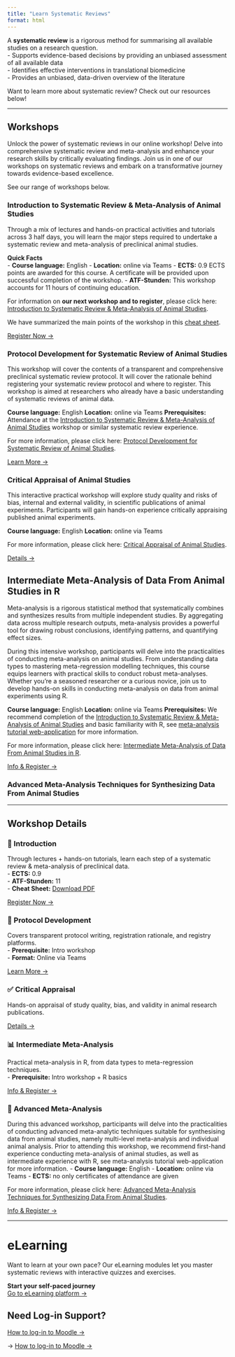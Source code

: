 ```yaml
---
title: "Learn Systematic Reviews"
format: html
---
```


A **systematic review** is a rigorous method for summarising all available studies on a research question.  
- Supports evidence-based decisions by providing an unbiased assessment of all available data  
- Identifies effective interventions in translational biomedicine  
- Provides an unbiased, data-driven overview of the literature  

Want to learn more about systematic review? Check out our resources below!

---

## Workshops

Unlock the power of systematic reviews in our online workshop! Delve into comprehensive systematic review and meta-analysis and enhance your research skills by critically evaluating findings. Join us in one of our workshops on systematic reviews and embark on a transformative journey towards evidence-based excellence.

See our range of workshops below.


### Introduction to Systematic Review & Meta-Analysis of Animal Studies

Through a mix of lectures and hands-on practical activities and tutorials across 3 half days, you will learn the major steps required to undertake a systematic review and meta-analysis of preclinical animal studies. 

**Quick Facts**  
- **Course language:** English
- **Location:** online via Teams
- **ECTS:** 0.9 ECTS points are awarded for this course. A certificate will be provided upon successful completion of the workshop.
- **ATF-Stunden:** This workshop accounts for 11 hours of continuing education.

For information on **our next workshop and to register**, please click here: [Introduction to Systematic Review & Meta-Analysis of Animal Studies](https://www.bihealth.org/en/translation/innovation-enabler/quest-center/events/course/introduction-to-systematic-review-meta-analysis-of-animal-studies){target="_blank"}.

We have summarized the main points of the workshop in this [cheat sheet](https://dreamy-bardeen-2035af.netlify.app/CheatSheet_IntroSRworkshop_2023.pdf){target="_blank"}.


::: button
[Register Now →](https://www.bihealth.org/en/translation/innovation-enabler/quest-center/events/course/introduction-to-systematic-review-meta-analysis-of-animal-studies){.btn .btn-primary target="_blank"}
:::




### Protocol Development for Systematic Review of Animal Studies

This workshop will cover the contents of a transparent and comprehensive preclinical systematic review protocol. It will cover the rationale behind registering your systematic review protocol and where to register. This workshop is aimed at researchers who already have a basic understanding of systematic reviews of animal data. 

**Course language:** English
**Location:** online via Teams
**Prerequisites:** Attendance at the [Introduction to Systematic Review & Meta-Analysis of Animal Studies](https://www.bihealth.org/en/translation/innovation-enabler/quest-center/events/course/introduction-to-systematic-review-meta-analysis-of-animal-studies){target="_blank"} workshop or similar systematic review experience.

For more information, please click here: [Protocol Development for Systematic Review of Animal Studies](https://www.bihealth.org/en/translation/innovation-enabler/quest-center/events/course/protocol-development-for-systematic-review-of-animal-studies){target="_blank"}.

::: button
[Learn More →](https://www.bihealth.org/en/translation/innovation-enabler/quest-center/events/course/protocol-development-for-systematic-review-of-animal-studies){.btn .btn-primary target="_blank"}
:::






### Critical Appraisal of Animal Studies

This interactive practical workshop will explore study quality and risks of bias, internal and external validity, in scientific publications of animal experiments. Participants will gain hands-on experience critically appraising published animal experiments. 

**Course language:** English
**Location:** online via Teams

For more information, please click here: [Critical Appraisal of Animal Studies](https://www.bihealth.org/en/translation/innovation-enabler/quest-center/events/course/critical-appraisal-of-animal-studies-practical-workshop){target="_blank"}.


::: button
[Details →](https://www.bihealth.org/en/translation/innovation-enabler/quest-center/events/course/critical-appraisal-of-animal-studies-practical-workshop){.btn .btn-primary target="_blank"}
:::





## Intermediate Meta-Analysis of Data From Animal Studies in R
Meta-analysis is a rigorous statistical method that systematically combines and synthesizes results from multiple independent studies. By aggregating data across multiple research outputs, meta-analysis provides a powerful tool for drawing robust conclusions, identifying patterns, and quantifying effect sizes. 

During this intensive workshop, participants will delve into the practicalities of conducting meta-analysis on animal studies. From understanding data types to mastering meta-regression modelling techniques, this course equips learners with practical skills to conduct robust meta-analyses. Whether you’re a seasoned researcher or a curious novice, join us to develop hands-on skills in conducting meta-analysis on data from animal experiments using R. 

**Course language:** English
**Location:** online via Teams
**Prerequisites:**  We recommend completion of the [Introduction to Systematic Review & Meta-Analysis of Animal Studies](https://www.bihealth.org/en/translation/innovation-enabler/quest-center/events/course/introduction-to-systematic-review-meta-analysis-of-animal-studies){target="_blank"} and basic familiarity with R, see [meta-analysis tutorial web-application](https://camarades.shinyapps.io/R-MA-Tutorial/){target="_blank"} for more information. 

For more information, please click here: [Intermediate Meta-Analysis of Data From Animal Studies in R](https://www.bihealth.org/en/translation/innovation-enabler/quest-center/events/course/intermediate-meta-analysis-of-data-from-animal-studies-in-r){target="_blank"}.



::: button
[Info & Register →](https://www.bihealth.org/en/translation/innovation-enabler/quest-center/events/course/intermediate-meta-analysis-of-data-from-animal-studies-in-r){.btn .btn-primary target="_blank"}
:::







### Advanced Meta-Analysis Techniques for Synthesizing Data From Animal Studies





---

## Workshop Details

::: panel-tabset


### 🧪 Introduction {.tab}
Through lectures + hands-on tutorials, learn each step of a systematic review & meta-analysis of preclinical data.  
- **ECTS:** 0.9  
- **ATF-Stunden:** 11  
- **Cheat Sheet:** [Download PDF](https://dreamy-bardeen-2035af.netlify.app/CheatSheet_IntroSRworkshop_2023.pdf){target="_blank" target="_blank"}  

::: button
[Register Now →](https://www.bihealth.org/en/translation/innovation-enabler/quest-center/events/course/introduction-to-systematic-review-meta-analysis-of-animal-studies){.btn .btn-primary target="_blank"}
:::

### 🔨 Protocol Development {.tab}
Covers transparent protocol writing, registration rationale, and registry platforms.  
- **Prerequisite:** Intro workshop  
- **Format:** Online via Teams  

::: button
[Learn More →](https://www.bihealth.org/en/translation/innovation-enabler/quest-center/events/course/protocol-development-for-systematic-review-of-animal-studies){.btn .btn-primary target="_blank"}
:::

### ✅ Critical Appraisal {.tab}
Hands-on appraisal of study quality, bias, and validity in animal research publications.  

::: button
[Details →](https://www.bihealth.org/en/translation/innovation-enabler/quest-center/events/course/critical-appraisal-of-animal-studies-practical-workshop){.btn .btn-primary target="_blank"}
:::

### 📊 Intermediate Meta-Analysis {.tab}
Practical meta-analysis in R, from data types to meta-regression techniques.  
- **Prerequisite:** Intro workshop + R basics  

::: button
[Info & Register →](https://www.bihealth.org/en/translation/innovation-enabler/quest-center/events/course/intermediate-meta-analysis-of-data-from-animal-studies-in-r){.btn .btn-primary target="_blank"}
:::

### 🚀 Advanced Meta-Analysis {.tab}
During this advanced workshop, participants will delve into the practicalities of conducting advanced meta-analytic techniques suitable for synthesising data from animal studies, namely multi-level meta-analysis and individual animal analysis. Prior to attending this workshop, we recommend first-hand experience conducting meta-analysis of animal studies, as well as intermediate experience with R, see meta-analysis tutorial web-application for more information. 
- **Course language:** English
- **Location:** online via Teams
- **ECTS:** no only certificates of attendance are given

For more information, please click here: [Advanced Meta-Analysis Techniques for Synthesizing Data From Animal Studies](https://www.bihealth.org/en/translation/innovation-enabler/quest-center/events/course/advanced-meta-analysis-techniques-for-synthesizing-data-from-animal-studies){target="_blank"}.


::: button
[Info & Register →](https://www.bihealth.org/en/translation/innovation-enabler/quest-center/events/course/advanced-meta-analysis-techniques-for-synthesizing-data-from-animal-studies){.btn .btn-primary target="_blank"}
:::

:::

---

# eLearning

Want to learn at your own pace? Our eLearning modules let you master systematic reviews with interactive quizzes and exercises.


::: callout-info
**Start your self-paced journey**  
[Go to eLearning platform →](https://elearning.camarades.net/){.btn .btn-secondary target="_blank"}
:::


## Need Log-in Support? 

::: callout-note
[How to log-in to Moodle →](https://google.com/){.btn .btn-secondary target="_blank"}
:::

-> [How to log-in to Moodle →](https://google.com/){target="_blank"}

